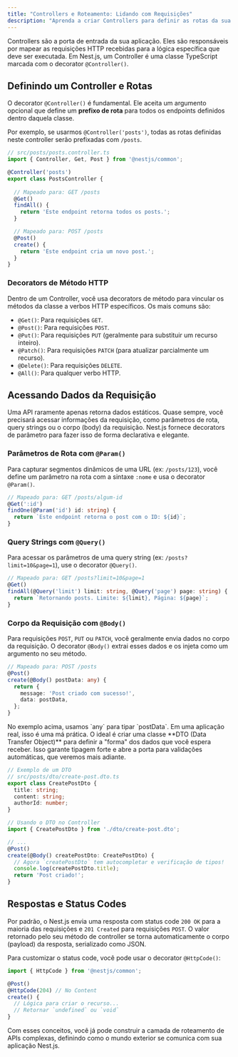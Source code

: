 ```yaml
---
title: "Controllers e Roteamento: Lidando com Requisições"
description: "Aprenda a criar Controllers para definir as rotas da sua API, manipular diferentes métodos HTTP e extrair dados de requisições usando decorators."
---
```



Controllers são a porta de entrada da sua aplicação. Eles são responsáveis por mapear as requisições HTTP recebidas para a lógica específica que deve ser executada. Em Nest.js, um Controller é uma classe TypeScript marcada com o decorator `@Controller()`.

## Definindo um Controller e Rotas

O decorator `@Controller()` é fundamental. Ele aceita um argumento opcional que define um **prefixo de rota** para todos os endpoints definidos dentro daquela classe.

Por exemplo, se usarmos `@Controller('posts')`, todas as rotas definidas neste controller serão prefixadas com `/posts`.

```typescript
// src/posts/posts.controller.ts
import { Controller, Get, Post } from '@nestjs/common';

@Controller('posts')
export class PostsController {
  
  // Mapeado para: GET /posts
  @Get()
  findAll() {
    return 'Este endpoint retorna todos os posts.';
  }

  // Mapeado para: POST /posts
  @Post()
  create() {
    return 'Este endpoint cria um novo post.';
  }
}
```

### Decorators de Método HTTP

Dentro de um Controller, você usa decorators de método para vincular os métodos da classe a verbos HTTP específicos. Os mais comuns são:

-   `@Get()`: Para requisições `GET`.
-   `@Post()`: Para requisições `POST`.
-   `@Put()`: Para requisições `PUT` (geralmente para substituir um recurso inteiro).
-   `@Patch()`: Para requisições `PATCH` (para atualizar parcialmente um recurso).
-   `@Delete()`: Para requisições `DELETE`.
-   `@All()`: Para qualquer verbo HTTP.

## Acessando Dados da Requisição

Uma API raramente apenas retorna dados estáticos. Quase sempre, você precisará acessar informações da requisição, como parâmetros de rota, query strings ou o corpo (body) da requisição. Nest.js fornece decorators de parâmetro para fazer isso de forma declarativa e elegante.

### Parâmetros de Rota com `@Param()`

Para capturar segmentos dinâmicos de uma URL (ex: `/posts/123`), você define um parâmetro na rota com a sintaxe `:nome` e usa o decorator `@Param()`.

```typescript
// Mapeado para: GET /posts/algum-id
@Get(':id')
findOne(@Param('id') id: string) {
  return `Este endpoint retorna o post com o ID: ${id}`;
}
```

### Query Strings com `@Query()`

Para acessar os parâmetros de uma query string (ex: `/posts?limit=10&page=1`), use o decorator `@Query()`.

```typescript
// Mapeado para: GET /posts?limit=10&page=1
@Get()
findAll(@Query('limit') limit: string, @Query('page') page: string) {
  return `Retornando posts. Limite: ${limit}, Página: ${page}`;
}
```

### Corpo da Requisição com `@Body()`

Para requisições `POST`, `PUT` ou `PATCH`, você geralmente envia dados no corpo da requisição. O decorator `@Body()` extrai esses dados e os injeta como um argumento no seu método.

```typescript
// Mapeado para: POST /posts
@Post()
create(@Body() postData: any) {
  return {
    message: 'Post criado com sucesso!',
    data: postData,
  };
}
```

<Aside type="note" title="A Boa Prática: DTOs (Data Transfer Objects)">
No exemplo acima, usamos `any` para tipar `postData`. Em uma aplicação real, isso é uma má prática. O ideal é criar uma classe **DTO (Data Transfer Object)** para definir a "forma" dos dados que você espera receber. Isso garante tipagem forte e abre a porta para validações automáticas, que veremos mais adiante.

```typescript
// Exemplo de um DTO
// src/posts/dto/create-post.dto.ts
export class CreatePostDto {
  title: string;
  content: string;
  authorId: number;
}
```

```typescript
// Usando o DTO no Controller
import { CreatePostDto } from './dto/create-post.dto';

// ...
@Post()
create(@Body() createPostDto: CreatePostDto) {
  // Agora `createPostDto` tem autocompletar e verificação de tipos!
  console.log(createPostDto.title); 
  return 'Post criado!';
}
```

</Aside>

## Respostas e Status Codes

Por padrão, o Nest.js envia uma resposta com status code `200 OK` para a maioria das requisições e `201 Created` para requisições `POST`. O valor retornado pelo seu método de controller se torna automaticamente o corpo (payload) da resposta, serializado como JSON.

Para customizar o status code, você pode usar o decorator `@HttpCode()`:

```typescript
import { HttpCode } from '@nestjs/common';

@Post()
@HttpCode(204) // No Content
create() {
  // Lógica para criar o recurso...
  // Retornar `undefined` ou `void`
}
```

Com esses conceitos, você já pode construir a camada de roteamento de APIs complexas, definindo como o mundo exterior se comunica com sua aplicação Nest.js.
